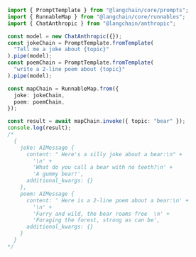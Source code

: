 ```typescript
import { PromptTemplate } from "@langchain/core/prompts";
import { RunnableMap } from "@langchain/core/runnables";
import { ChatAnthropic } from "@langchain/anthropic";

const model = new ChatAnthropic({});
const jokeChain = PromptTemplate.fromTemplate(
  "Tell me a joke about {topic}"
).pipe(model);
const poemChain = PromptTemplate.fromTemplate(
  "write a 2-line poem about {topic}"
).pipe(model);

const mapChain = RunnableMap.from({
  joke: jokeChain,
  poem: poemChain,
});

const result = await mapChain.invoke({ topic: "bear" });
console.log(result);
/*
  {
    joke: AIMessage {
      content: " Here's a silly joke about a bear:\n" +
        '\n' +
        'What do you call a bear with no teeth?\n' +
        'A gummy bear!',
      additional_kwargs: {}
    },
    poem: AIMessage {
      content: ' Here is a 2-line poem about a bear:\n' +
        '\n' +
        'Furry and wild, the bear roams free  \n' +
        'Foraging the forest, strong as can be',
      additional_kwargs: {}
    }
  }
*/
```
